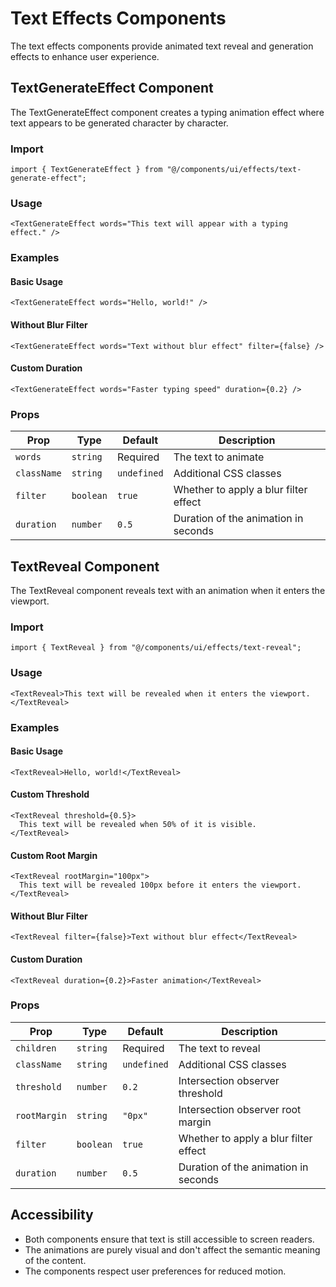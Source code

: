 # Text Effects Components

The text effects components provide animated text reveal and generation effects to enhance user experience.

## TextGenerateEffect Component

The TextGenerateEffect component creates a typing animation effect where text appears to be generated character by character.

### Import

```tsx
import { TextGenerateEffect } from "@/components/ui/effects/text-generate-effect";
```

### Usage

```tsx
<TextGenerateEffect words="This text will appear with a typing effect." />
```

### Examples

#### Basic Usage

```tsx
<TextGenerateEffect words="Hello, world!" />
```

#### Without Blur Filter

```tsx
<TextGenerateEffect words="Text without blur effect" filter={false} />
```

#### Custom Duration

```tsx
<TextGenerateEffect words="Faster typing speed" duration={0.2} />
```

### Props

| Prop | Type | Default | Description |
| ---- | ---- | ------- | ----------- |
| `words` | `string` | Required | The text to animate |
| `className` | `string` | `undefined` | Additional CSS classes |
| `filter` | `boolean` | `true` | Whether to apply a blur filter effect |
| `duration` | `number` | `0.5` | Duration of the animation in seconds |

## TextReveal Component

The TextReveal component reveals text with an animation when it enters the viewport.

### Import

```tsx
import { TextReveal } from "@/components/ui/effects/text-reveal";
```

### Usage

```tsx
<TextReveal>This text will be revealed when it enters the viewport.</TextReveal>
```

### Examples

#### Basic Usage

```tsx
<TextReveal>Hello, world!</TextReveal>
```

#### Custom Threshold

```tsx
<TextReveal threshold={0.5}>
  This text will be revealed when 50% of it is visible.
</TextReveal>
```

#### Custom Root Margin

```tsx
<TextReveal rootMargin="100px">
  This text will be revealed 100px before it enters the viewport.
</TextReveal>
```

#### Without Blur Filter

```tsx
<TextReveal filter={false}>Text without blur effect</TextReveal>
```

#### Custom Duration

```tsx
<TextReveal duration={0.2}>Faster animation</TextReveal>
```

### Props

| Prop | Type | Default | Description |
| ---- | ---- | ------- | ----------- |
| `children` | `string` | Required | The text to reveal |
| `className` | `string` | `undefined` | Additional CSS classes |
| `threshold` | `number` | `0.2` | Intersection observer threshold |
| `rootMargin` | `string` | `"0px"` | Intersection observer root margin |
| `filter` | `boolean` | `true` | Whether to apply a blur filter effect |
| `duration` | `number` | `0.5` | Duration of the animation in seconds |

## Accessibility

- Both components ensure that text is still accessible to screen readers.
- The animations are purely visual and don't affect the semantic meaning of the content.
- The components respect user preferences for reduced motion.
